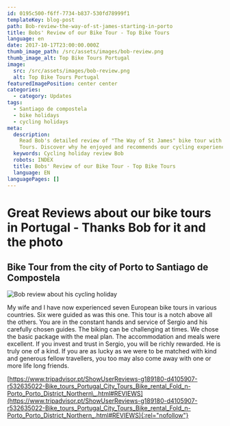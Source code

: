 ```yaml
---
id: 0195c500-f6ff-7734-b837-530fd78999f1
templateKey: blog-post
path: Bob-review-the-way-of-st-james-starting-in-porto
title: Bobs' Review of our Bike Tour - Top Bike Tours
language: en
date: 2017-10-17T23:00:00.000Z
thumb_image_path: /src/assets/images/bob-review.png
thumb_image_alt: Top Bike Tours Portugal
image:
  src: /src/assets/images/bob-review.png
  alt: Top Bike Tours Portugal
featuredImagePosition: center center
categories:
  - category: Updates
tags:
  - Santiago de compostela
  - bike holidays
  - cycling holidays
meta:
  description:
    Read Bob's detailed review of "The Way of St James" bike tour with Top Bike
    Tours. Discover why he enjoyed and recommends our cycling experience.
  keywords: Cycling holiday review Bob
  robots: INDEX
  title: Bobs' Review of our Bike Tour - Top Bike Tours
  language: EN
languagePages: []
---
```


# Great Reviews about our bike tours in Portugal - Thanks Bob for it and the photo

## Bike Tour from the city of Porto to Santiago de Compostela

![Bob review about his cycling holiday](/src/assets/images/bob-review.png "Bobs' Review of our Bike Tour - Top Bike Tours")

My wife and I have now experienced seven European bike tours in various
countries. Six were guided as was this one. This tour is a notch above all the
others. You are in the constant hands and service of Sergio and his carefully
chosen guides. The biking can be challenging at times. We chose the basic
package with the meal plan. The accommodation and meals were excellent. If you
invest and trust in Sergio, you will be richly rewarded. He is truly one of a
kind. If you are as lucky as we were to be matched with kind and generous fellow
travellers, you too may also come away with one or more life long friends.

[https://www.tripadvisor.pt/ShowUserReviews-g189180-d4105907-r532635022-Bike_tours_Portugal_City_Tours_Bike_rental_Fold_n-Porto_Porto_District_Northern\_.html#REVIEWS](https://www.tripadvisor.pt/ShowUserReviews-g189180-d4105907-r532635022-Bike_tours_Portugal_City_Tours_Bike_rental_Fold_n-Porto_Porto_District_Northern_.html#REVIEWS){:rel="nofollow"}
